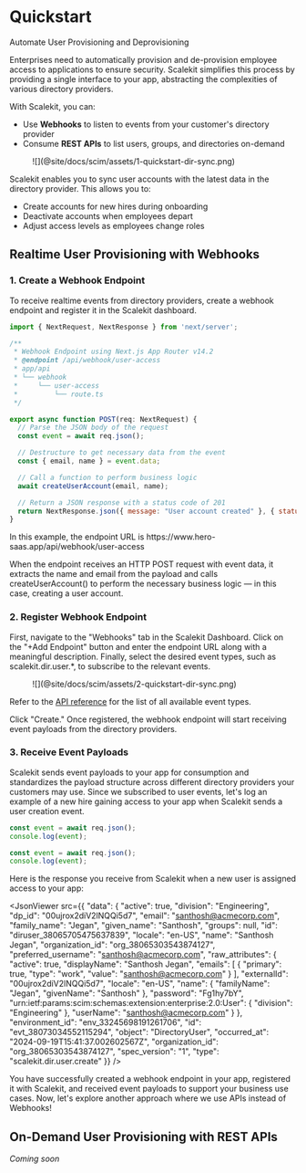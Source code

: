 
# Quickstart

<Subtitle>Automate User Provisioning and Deprovisioning</Subtitle>

Enterprises need to automatically provision and de-provision employee access to
applications to ensure security. Scalekit simplifies this process by providing a
single interface to your app, abstracting the complexities of various directory
providers.

With Scalekit, you can:

- Use **Webhooks** to listen to events from your customer's directory provider
- Consume **REST APIs** to list users, groups, and directories on-demand

<figure className="width-75">
![](@site/docs/scim/assets/1-quickstart-dir-sync.png)
<figcaption></figcaption>
</figure>

Scalekit enables you to sync user accounts with the latest data in the directory
provider. This allows you to:

- Create accounts for new hires during onboarding
- Deactivate accounts when employees depart
- Adjust access levels as employees change roles

## Realtime User Provisioning with Webhooks

### 1. Create a Webhook Endpoint

To receive realtime events from directory providers, create a webhook endpoint
and register it in the Scalekit dashboard.

<Tabs groupId="tech-stack" queryString>
<TabItem value="nodejs" label="Next.js">

```javascript showLineNumbers
import { NextRequest, NextResponse } from 'next/server';

/**
 * Webhook Endpoint using Next.js App Router v14.2
 * @endpoint /api/webhook/user-access
 * app/api
 * └── webhook
 *     └── user-access
 *         └── route.ts
 */

export async function POST(req: NextRequest) {
  // Parse the JSON body of the request
  const event = await req.json();

  // Destructure to get necessary data from the event
  const { email, name } = event.data;

  // Call a function to perform business logic
  await createUserAccount(email, name);

  // Return a JSON response with a status code of 201
  return NextResponse.json({ message: "User account created" }, { status: 201 });
}
```

</TabItem>
</Tabs>

In this example, the endpoint URL is
<SimpleCode>https://<span></span>www<span></span>.hero-saas.<span></span>app/api/webhook/user-access</SimpleCode>

When the endpoint receives an HTTP POST request with event data, it extracts the
name and email from the payload and calls
<SimpleCode>createUserAccount()</SimpleCode> to perform the necessary business
logic — in this case, creating a user account.

### 2. Register Webhook Endpoint

First, navigate to the "Webhooks" tab in the Scalekit Dashboard. Click on the
"+Add Endpoint" button and enter the endpoint URL along with a meaningful
description. Finally, select the desired event types, such as
<SimpleCode>scalekit.dir.user.\*</SimpleCode>, to subscribe to the relevant
events.

<figure className="width-75">
  ![](@site/docs/scim/assets/2-quickstart-dir-sync.png)
</figure>

Refer to the [API reference](/apis#tag/Webhooks) for the list of all available
event types.

Click "Create." Once registered, the webhook endpoint will start receiving event
payloads from the directory providers.

### 3. Receive Event Payloads

Scalekit sends event payloads to your app for consumption and standardizes the
payload structure across different directory providers your customers may use.
Since we subscribed to user events, let's log an example of a new hire gaining
access to your app when Scalekit sends a user creation event.

<Tabs groupId="tech-stack" queryString>
<TabItem value="nextjs" label="Next.js">

```javascript showLineNumbers
const event = await req.json();
console.log(event);
```

</TabItem>

<TabItem value="nodejs" label="Node.js">

```javascript showLineNumbers
const event = await req.json();
console.log(event);
```

</TabItem>
</Tabs>

Here is the response you receive from Scalekit when a new user is assigned
access to your app:

<CodeWithHeader title="User Creation Event Payload">

<JsonViewer src={{
  "data": {
    "active": true,
    "division": "Engineering",
    "dp_id": "00ujrox2diV2lNQQi5d7",
    "email": "santhosh@acmecorp.com",
    "family_name": "Jegan",
    "given_name": "Santhosh",
    "groups": null,
    "id": "diruser_38065705475637839",
    "locale": "en-US",
    "name": "Santhosh Jegan",
    "organization_id": "org_38065303543874127",
    "preferred_username": "santhosh@acmecorp.com",
    "raw_attributes": {
      "active": true,
      "displayName": "Santhosh Jegan",
      "emails": [
        { "primary": true, "type": "work", "value": "santhosh@acmecorp.com" }
      ],
      "externalId": "00ujrox2diV2lNQQi5d7",
      "locale": "en-US",
      "name": { "familyName": "Jegan", "givenName": "Santhosh" },
      "password": "Fg1hy7bY",
      "urn:ietf:params:scim:schemas:extension:enterprise:2.0:User": {
        "division": "Engineering"
      },
      "userName": "santhosh@acmecorp.com"
    }
  },
  "environment_id": "env_33245698191261706",
  "id": "evt_38073034552115294",
  "object": "DirectoryUser",
  "occurred_at": "2024-09-19T15:41:37.002602567Z",
  "organization_id": "org_38065303543874127",
  "spec_version": "1",
  "type": "scalekit.dir.user.create"
}} />

</CodeWithHeader>

You have successfully created a webhook endpoint in your app, registered it with
Scalekit, and received event payloads to support your business use cases. Now,
let's explore another approach where we use APIs instead of Webhooks!

## On-Demand User Provisioning with REST APIs

_Coming soon_
